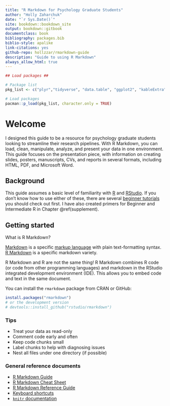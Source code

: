 ```yaml
--- 
title: "R Markdown for Psychology Graduate Students"
author: "Holly Zaharchuk"
date: "`r Sys.Date()`"
site: bookdown::bookdown_site
output: bookdown::gitbook
documentclass: book
bibliography: packages.bib
biblio-style: apalike
link-citations: yes
github-repo: hollzzar/rmarkdown-guide
description: "Guide to using R Markdown"
always_allow_html: true
---
```


```r
## Load packages ##

# Package list
pkg_list <- c("plyr","tidyverse", "data.table", "ggplot2", "kableExtra", "psych")

# Load packages
pacman::p_load(pkg_list, character.only = TRUE)
```

# Welcome

I designed this guide to be a resource for psychology graduate students looking to streamline their research pipelines. With R Markdown, you can load, clean, manipulate, analyze, and present your data in one environment. This guide focuses on the presentation piece, with information on creating slides, posters, manuscripts, CVs, and reports in several formats, including HTML, PDF, and Microsoft Word.

## Background

This guide assumes a basic level of familiarity with [R](https://www.r-project.org/) and [RStudio](https://rstudio.com/products/rstudio/download/). If you don't know how to use either of these, there are several [beginner tutorials](https://education.rstudio.com/learn/beginner/) you should check out first. I have also created primers for Beginner and Intermediate R in Chapter \@ref(supplement).

## Getting started

What is R Markdown?

[Markdown](https://en.wikipedia.org/wiki/Markdown) is a specific [markup language](https://en.wikipedia.org/wiki/Markup_language) with plain text-formatting syntax. [R Markdown](https://cran.r-project.org/web/packages/stationery/vignettes/Rmarkdown.pdf) is a specific markdown variety.

R Markdown and R are not the same thing! R Markdown combines R code (or code from other programming languages) and markdown in the RStudio integrated development environment (IDE). This allows you to embed code and text in the same document.

You can install the `rmarkdown` package from CRAN or GitHub:

```r
install.packages("rmarkdown")
# or the development version
# devtools::install_github("rstudio/rmarkdown")
```

### Tips

- Treat your data as read-only
- Comment code early and often
- Keep code chunks small
- Label chunks to help with diagnosing issues
- Nest all files under one directory (if possible)

### General reference documents

- [R Markdown Guide](https://bookdown.org/yihui/rmarkdown/)
- [R Markdown Cheat Sheet](https://rstudio.com/wp-content/uploads/2016/03/rmarkdown-cheatsheet-2.0.pdf)
- [R Markdown Reference Guide](https://rstudio.com/wp-content/uploads/2015/03/rmarkdown-reference.pdf)
- [Keyboard shortcuts](https://support.rstudio.com/hc/en-us/articles/200711853-Keyboard-Shortcuts)
- [`knitr` documentation](https://yihui.org/knitr/)